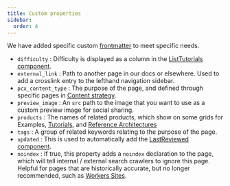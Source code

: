 ```yaml
---
title: Custom properties
sidebar:
  order: 4
---
```



We have added specific custom [frontmatter](/style-guide/frontmatter/) to meet specific needs.

- `difficulty` <Type text="string" /> <MetaInfo text="optional" />: Difficulty is displayed as a column in the [ListTutorials component](/style-guide/components/list-tutorials/).
- `external_link` <Type text="string" /> <MetaInfo text="optional" />: Path to another page in our docs or elsewhere. Used to add a crosslink entry to the lefthand navigation sidebar.
- `pcx_content_type` <Type text="string" /> <MetaInfo text="optional" />: The purpose of the page, and defined through specific pages in [Content strategy](/style-guide/documentation-content-strategy/content-types/).
- `preview_image` <Type text="string" /> <MetaInfo text="optional" />: An `src` path to the image that you want to use as a custom preview image for social sharing.
- `products` <Type text="Array<String>" /> <MetaInfo text="optional" />: The names of related products, which show on some grids for Examples, [Tutorials](/style-guide/documentation-content-strategy/content-types/tutorial/), and [Reference Architectures](/style-guide/documentation-content-strategy/content-types/reference-architecture/)
- `tags` <Type text="Array<String>" /> <MetaInfo text="optional" />: A group of related keywords relating to the purpose of the page.
- `updated` <Type text="Date" /> <MetaInfo text="optional" />: This is used to automatically add the [LastReviewed component](/style-guide/components/last-reviewed/).
- `noindex` <Type text="Boolean" /> <MetaInfo text="optional" />: If true, this property adds a `noindex` declaration to the page, which will tell internal / external search crawlers to ignore this page. Helpful for pages that are historically accurate, but no longer recommended, such as [Workers Sites](/workers/configuration/sites/).
